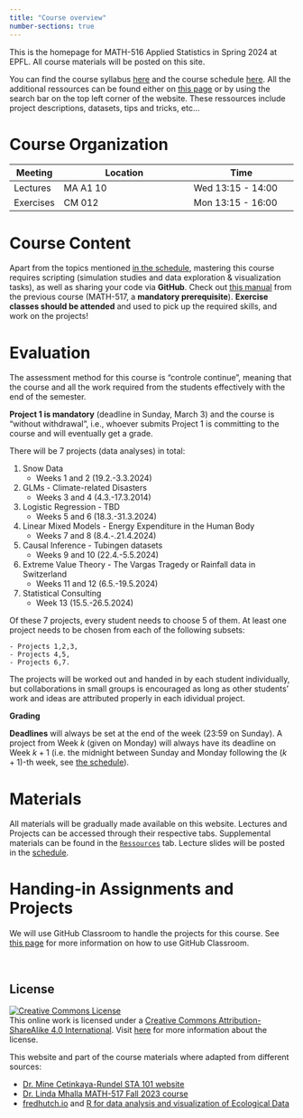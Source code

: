 ```yaml
---
title: "Course overview"
number-sections: true
---
```


This is the homepage for MATH-516 Applied Statistics in Spring 2024 at EPFL. All course materials will be posted on this site.

You can find the course syllabus [here](/course-syllabus.qmd) and the course schedule [here](/). All the additional ressources can be found either on [this page](https://math-517.github.io/math_517_website/resources/resources.qmd) or by using the search bar on the top left corner of the website. These ressources include project descriptions, datasets, tips and tricks, etc...




# Course Organization

| Meeting   | Location                       | Time                     |
|-----------|--------------------------------|--------------------------|
| Lectures  | MA A1 10                       | Wed 13:15 - 14:00        |
| Exercises | CM 012                         | Mon 13:15 - 16:00        |



# Course Content

Apart from the topics mentioned [in the schedule](index.qmd), mastering this course requires scripting (simulation studies and data exploration & visualization tasks), as well as sharing your code via **GitHub**. Check out [this manual](https://math-517.github.io/math_517_website/resources/tutorials/github.html) from the previous course (MATH-517, a **mandatory prerequisite**). **Exercise classes should be attended** and used to pick up the required skills, and work on the projects!

# Evaluation

The assessment method for this course is "controle continue", meaning that the course and all the work required from the students effectively with the end of the semester. 

**Project 1 is mandatory** (deadline in Sunday, March 3) and the course is "without withdrawal", i.e., whoever submits Project 1 is committing to the course and will eventually get a grade.

There will be 7 projects (data analyses) in total:

1.  Snow Data
    - Weeks 1 and 2 (19.2.-3.3.2024)
2.  GLMs - Climate-related Disasters
    - Weeks 3 and 4 (4.3.-17.3.2014)
3.  Logistic Regression - TBD
    - Weeks 5 and 6 (18.3.-31.3.2024)
4.  Linear Mixed Models - Energy Expenditure in the Human Body
    - Weeks 7 and 8 (8.4.-.21.4.2024)
5.  Causal Inference - Tubingen datasets
    - Weeks 9 and 10 (22.4.-5.5.2024)
6.  Extreme Value Theory - The Vargas Tragedy or Rainfall data in Switzerland
    - Weeks 11 and 12 (6.5.-19.5.2024)
7.  Statistical Consulting
    - Week 13 (15.5.-26.5.2024)

Of these 7 projects, every student needs to choose 5 of them. At least
one project needs to be chosen from each of the following subsets:

    - Projects 1,2,3,
    - Projects 4,5,
    - Projects 6,7.

The projects will be worked out and handed in by each student
individually, but collaborations in small groups is encouraged as long
as other students’ work and ideas are attributed properly in each
idividual project.

**Grading** 
<!-- will be done on a rough scale. For example the assignments will be mostly graded on a binary basis, you either receive full 5 % or nothing. Similarly the projects will be graded in 5 % increments. Notice that 5 % corresponds to 0.25 increment on the 1-6 scale used at EPFL. As a result, skipping an assignment will irrevocably reduce your final grade. On the other hand, the assignments will be short and simple, and serious attempts to solve them should resolve in the full mark. Similarly for the projects, with one exception: 10 % of the final project will be awarded for value added (original data analysis, simulation study answering a previously unclear question, etc.). -->

**Deadlines** will always be set at the end of the week (23:59 on Sunday). A project from Week $k$ (given on Monday) will always have its deadline on Week $k+1$ (i.e. the midnight between Sunday and Monday following the $(k+1)$-th week, see [the schedule](index.qmd)).


# Materials

All materials will be gradually made available on this website. Lectures and Projects can be accessed through their respective tabs. Supplemental materials can be found in the [`Ressources`](resources/resources.qmd) tab. Lecture slides will be posted in the [schedule](index.qmd).


# Handing-in Assignments and Projects

We will use GitHub Classroom to handle the projects for this course. See [this page](resources/tutorials/github_classroom.qmd) for more information on how to use GitHub Classroom.


<br>

## **License**

[![Creative Commons License](https://licensebuttons.net/l/by-sa/4.0/88x31.png){alt="Creative Commons License"}](https://creativecommons.org/licenses/by-sa/4.0/)\
This online work is licensed under a [Creative Commons Attribution-ShareAlike 4.0 International](https://creativecommons.org/licenses/by-sa/4.0/). Visit [here](https://github.com/dukestatsciintrods/blob/master/LICENSE.md) for more information about the license.

This website and part of the course materials where adapted from different sources:

- [Dr. Mine Çetinkaya-Rundel STA 101 website](https://sta101-f23.github.io/course-overview.html)
- [Dr. Linda Mhalla MATH-517 Fall 2023 course](https://math-517.github.io/math_517_website/)
- [fredhutch.io](https://fredhutchio.github.io/r_intro/) and [R for data analysis and visualization of Ecological Data](https://datacarpentry.org/R-ecology-lesson/instructor/aio.html)


[^1]: Details on how submissions will be handled will be provided later in the semester.
